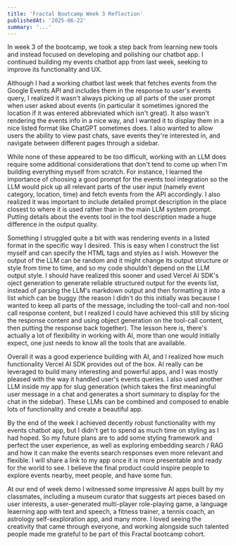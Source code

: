 ```yaml
---
title: 'Fractal Bootcamp Week 3 Reflection'
publishedAt: '2025-06-22'
summary: '...'
---
```


In week 3 of the bootcamp, we took a step back from learning new tools and instead focused on developing and polishing our chatbot app. I continued building my events chatbot app from last week, seeking to improve its functionality and UX.

Although I had a working chatbot last week that fetches events from the Google Events API and includes them in the response to user's events query, I realized it wasn't always picking up all parts of the user prompt when user asked about events (in particular it sometimes ignored the location if it was entered abbreviated which isn't great). It also wasn't rendering the events info in a nice way, and I wanted it to display them in a nice listed format like ChatGPT sometimes does. I also wanted to allow users the ability to view past chats, save events they're interested in, and navigate between different pages through a sidebar. 

While none of these appeared to be too difficult, working with an LLM does require some additional considerations that don't tend to come up when I'm building everything myself from scratch. For instance, I learned the importance of choosing a good prompt for the events tool integration so the LLM would pick up all relevant parts of the user input (namely event category, location, time) and fetch events from the API accordingly. I also realized it was important to include detailed prompt description in the place closest to where it is used rather than in the main LLM system prompt. Putting details about the events tool in the tool description made a huge difference in the output quality. 

Something I struggled quite a bit with was rendering events in a listed format in the specific way I desired. This is easy when I construct the list myself and can specify the HTML tags and styles as I wish. However the output of the LLM can be random and it might change its output structure or style from time to time, and so my code shouldn't depend on the LLM output style. I should have realized this sooner and used Vercel AI SDK's oject generation to generate reliable structured output for the events list, instead of parsing the LLM's markdown output and then formatting it into a list which can be buggy (the reason I didn't do this initially was because I wanted to keep all parts of the message, including the tool-call and non-tool call response content, but I realized I could have achieved this still by slicing the response content and using object generation on the tool-call content, then putting the response back together). The lesson here is, there's actually a lot of flexibility in working with AI, more than one would initially expect, one just needs to know all the tools that are available. 

Overall it was a good experience building with AI, and I realized how much functionality Vercel AI SDK provides out of the box. AI really can be leveraged to build many interesting and powerful apps, and I was mostly pleased with the way it handled user's events queries. I also used another LLM inside my app for slug generation (which takes the first meaningful user message in a chat and generates a short summary to display for the chat in the sidebar). These LLMs can be combined and composed to enable lots of functionality and create a beautiful app.

By the end of the week I achieved decently robust functionality with my events chatbot app, but I didn't get to spend as much time on styling as I had hoped. So my future plans are to add some styling framework and perfect the user experience, as well as exploring embedding search / RAG and how it can make the events search responses even more relevant and flexible. I will share a link to my app once it is more presentable and ready for the world to see. I believe the final product could inspire people to explore events nearby, meet people, and have some fun.

At our end of week demo I witnessed some impressive AI apps built by my classmates, including a museum curator that suggests art pieces based on user interests, a user-generated multi-player role-playing game, a language leaerning app with text and speech, a fitness trainer, a tennis coach, an astrology self-sexploration app, and many more. I loved seeing the creativity that came through everyone, and working alongside such talented people made me grateful to be part of this Fractal bootcamp cohort. 